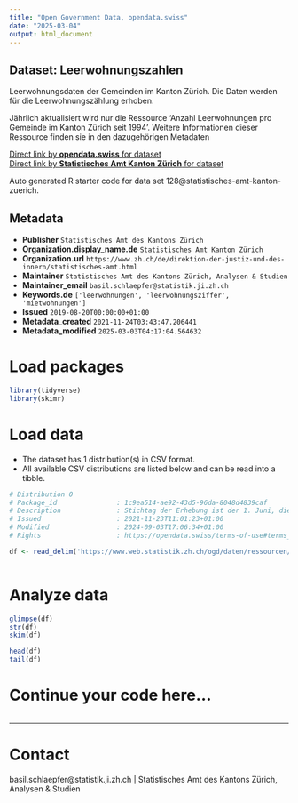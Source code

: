```yaml
---
title: "Open Government Data, opendata.swiss"
date: "2025-03-04"
output: html_document
---
```


## Dataset: Leerwohnungszahlen

Leerwohnungsdaten der Gemeinden im Kanton Zürich. Die Daten werden für die Leerwohnungszählung erhoben.

Jährlich aktualisiert wird nur die Ressource 'Anzahl Leerwohnungen pro Gemeinde im Kanton Zürich seit 1994'. Weitere Informationen dieser Ressource finden sie in den dazugehörigen Metadaten

[Direct link by **opendata.swiss** for dataset](https://opendata.swiss/de/dataset/leerwohnungszahlen)<br>
[Direct link by **Statistisches Amt Kanton Zürich** for dataset](https://www.zh.ch/de/planen-bauen/raumplanung/immobilienmarkt/leerwohnungen.html)

Auto generated R starter code for data set 128@statistisches-amt-kanton-zuerich.

## Metadata

- **Publisher** `Statistisches Amt des Kantons Zürich`
- **Organization.display_name.de** `Statistisches Amt Kanton Zürich`
- **Organization.url** `https://www.zh.ch/de/direktion-der-justiz-und-des-innern/statistisches-amt.html`
- **Maintainer** `Statistisches Amt des Kantons Zürich, Analysen & Studien`
- **Maintainer_email** `basil.schlaepfer@statistik.ji.zh.ch`
- **Keywords.de** `['leerwohnungen', 'leerwohnungsziffer', 'mietwohnungen']`
- **Issued** `2019-08-20T00:00:00+01:00`
- **Metadata_created** `2021-11-24T03:43:47.206441`
- **Metadata_modified** `2025-03-03T04:17:04.564632`


# Load packages

```r

library(tidyverse)
library(skimr)

```

# Load data

-   The dataset has 1 distribution(s) in CSV format.
-   All available CSV distributions are listed below and can be read into a tibble.

```r

# Distribution 0
# Package_id               : 1c9ea514-ae92-43d5-96da-8048d4839caf
# Description              : Stichtag der Erhebung ist der 1. Juni, die Angaben beziehen sich auf den Gemeindestand (Variable bfs) zum Zeitpunkt der Erhebung. Erhoben werden die Daten von den Gemeinden nach Vorgaben des BFS. Weiter Angaben zur Erhebung finden sich hier unter Methode: https://www.zh.ch/de/planen-bauen/raumplanung/immobilienmarkt/leerwohnungen.html#-291192554
# Issued                   : 2021-11-23T11:01:23+01:00
# Modified                 : 2024-09-03T17:06:34+01:00
# Rights                   : https://opendata.swiss/terms-of-use#terms_by

df <- read_delim('https://www.web.statistik.zh.ch/ogd/daten/ressourcen/KTZH_00000128_00001978.csv')



```

# Analyze data

```r

glimpse(df)
str(df)
skim(df)

head(df)
tail(df)

```

# Continue your code here...

```r

```

------------------------------------------------------------------------

# Contact

basil.schlaepfer@statistik.ji.zh.ch | Statistisches Amt des Kantons Zürich, Analysen & Studien
